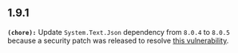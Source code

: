 ## 1.9.1
**`(chore):`** Update `System.Text.Json` dependency from `8.0.4` to `8.0.5` because a security patch was released to resolve [this vulnerability](https://github.com/advisories/GHSA-8g4q-xg66-9fp4).

